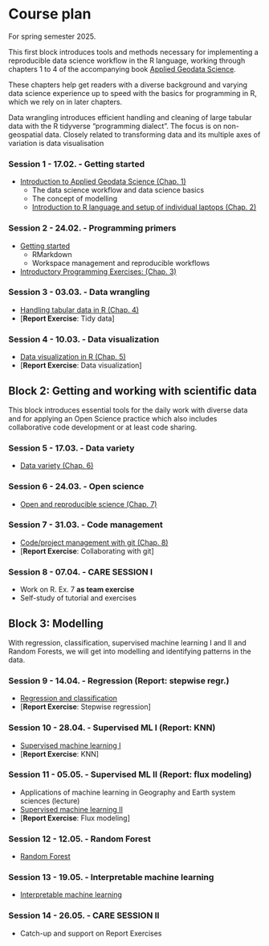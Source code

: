 # Course plan {#sec-plan}

For spring semester 2025.

This first block introduces tools and methods necessary for implementing a reproducible data science workflow in the R language, working through chapters 1 to 4 of the accompanying book [Applied Geodata Science](https://geco-bern.github.io/agds_book/).

These chapters help get readers with a diverse background and varying data science experience up to speed with the basics for programming in R, which we rely on in later chapters.

Data wrangling introduces efficient handling and cleaning of large tabular data with the R tidyverse “programming dialect”. The focus is on non-geospatial data.
Closely related to transforming data and its multiple axes of variation is data visualisation


### Session 1 - 17.02. - Getting started {.unnumbered}

- [Introduction to Applied Geodata Science (Chap. 1)](https://geco-bern.github.io/agds_book/intro.html#what-is-applied-geodata-science)
  - The data science workflow and data science basics
  - The concept of modelling
  - [Introduction to R language and setup of individual laptops (Chap. 2)](https://geco-bern.github.io/agds_book/getting_started.html)

### Session 2 - 24.02. - Programming primers {.unnumbered}

- [Getting started](https://geco-bern.github.io/agds_book/getting_started.html)
  - RMarkdown
  - Workspace management and reproducible workflows
- [Introductory Programming Exercises:  (Chap. 3)](https://geco-bern.github.io/agds_book/programming_primers.html)

### Session 3 - 03.03. - Data wrangling {.unnumbered}

- [Handling tabular data in R (Chap. 4)](https://geco-bern.github.io/agds_book/data_wrangling.html)
- [**Report Exercise**: Tidy data]

### Session 4 - 10.03. - Data visualization {.unnumbered}

- [Data visualization in R (Chap. 5)](https://geco-bern.github.io/agds_book/data_vis.html)
- [**Report Exercise**: Data visualization]

## Block 2: Getting and working with scientific data {.unnumbered}

This block introduces essential tools for the daily work with diverse data and for applying an Open Science practice which also includes collaborative code development or at least code sharing.

### Session 5 - 17.03. - Data variety {.unnumbered}

- [Data variety (Chap. 6)](https://geco-bern.github.io/agds_book/data_variety.html)

### Session 6 - 24.03. - Open science {.unnumbered}

- [Open and reproducible science (Chap. 7)](https://geco-bern.github.io/agds_book/open_science.html#openscience)

### Session 7 - 31.03. - Code management {.unnumbered}

- [Code/project management with git (Chap. 8)](https://geco-bern.github.io/agds_book/code_management.html)
- [**Report Exercise**: Collaborating with git]

### Session 8 - 07.04. - CARE SESSION I {.unnumbered}

- Work on R. Ex. 7 **as team exercise**
- Self-study of tutorial and exercises

## Block 3: Modelling {.unnumbered}

With regression, classification, supervised machine learning I and II and Random Forests, we will get into modelling and identifying patterns in the data.

### Session 9 - 14.04. - Regression (Report: stepwise regr.) {.unnumbered}

- [Regression and classification](https://geco-bern.github.io/agds_book/regression_classification.html)
- [**Report Exercise**: Stepwise regression]

### Session 10 - 28.04. - Supervised ML I (Report: KNN){.unnumbered}

- [Supervised machine learning I](https://geco-bern.github.io/agds_book/supervised_ml_I.html)
- [**Report Exercise**: KNN]

### Session 11 - 05.05. - Supervised ML II (Report: flux modeling) {.unnumbered}

- Applications of machine learning in Geography and Earth system sciences (lecture)
- [Supervised machine learning II](https://geco-bern.github.io/agds_book/supervised_ml_II.html)
- [**Report Exercise**: Flux modeling]

### Session 12 - 12.05. - Random Forest {.unnumbered}

- [Random Forest](https://geco-bern.github.io/agds_book/randomforest.html)

### Session 13 - 19.05. - Interpretable machine learning {.unnumbered}

- [Interpretable machine learning](https://geco-bern.github.io/agds_book/interpretableml.html)

### Session 14 - 26.05.  - CARE SESSION II {.unnumbered}

- Catch-up and support on Report Exercises

